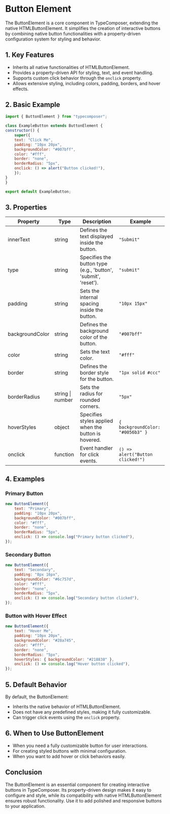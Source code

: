 # Button Element

The ButtonElement is a core component in TypeComposer, extending the native HTMLButtonElement. It simplifies the creation of interactive buttons by combining native button functionalities with a property-driven configuration system for styling and behavior.

## 1. Key Features

- Inherits all native functionalities of HTMLButtonElement.
- Provides a property-driven API for styling, text, and event handling.
- Supports custom click behavior through the `onclick` property.
- Allows extensive styling, including colors, padding, borders, and hover effects.

## 2. Basic Example

```javascript
import { ButtonElement } from "typecomposer";
		  
class ExampleButton extends ButtonElement {
constructor() {
	super({
	text: "Click Me",
	padding: "10px 20px",
	backgroundColor: "#007bff",
	color: "#fff",
	border: "none",
	borderRadius: "5px",
	onclick: () => alert("Button clicked!"),
	});
}
}

export default ExampleButton;
```

## 3. Properties

| Property | Type | Description | Example |
|----------|------|-------------|---------|
| innerText | string | Defines the text displayed inside the button. | `"Submit"` |
| type | string | Specifies the button type (e.g., 'button', 'submit', 'reset'). | `"submit"` |
| padding | string | Sets the internal spacing inside the button. | `"10px 15px"` |
| backgroundColor | string | Defines the background color of the button. | `"#007bff"` |
| color | string | Sets the text color. | `"#fff"` |
| border | string | Defines the border style for the button. | `"1px solid #ccc"` |
| borderRadius | string \| number | Sets the radius for rounded corners. | `"5px"` |
| hoverStyles | object | Specifies styles applied when the button is hovered. | `{ backgroundColor: "#0056b3" }` |
| onclick | function | Event handler for click events. | `() => alert("Button clicked!")` |

## 4. Examples

### Primary Button

```javascript
new ButtonElement({
	text: "Primary",
	padding: "10px 20px",
	backgroundColor: "#007bff",
	color: "#fff",
	border: "none",
	borderRadius: "5px",
	onclick: () => console.log("Primary button clicked"),
});
```

### Secondary Button

```javascript
new ButtonElement({
	text: "Secondary",
	padding: "8px 16px",
	backgroundColor: "#6c757d",
	color: "#fff",
	border: "none",
	borderRadius: "5px",
	onclick: () => console.log("Secondary button clicked"),
});
```

### Button with Hover Effect

```javascript
new ButtonElement({
	text: "Hover Me",
	padding: "10px 20px",
	backgroundColor: "#28a745",
	color: "#fff",
	border: "none",
	borderRadius: "5px",
	hoverStyles: { backgroundColor: "#218838" },
	onclick: () => console.log("Hover button clicked"),
});
```

## 5. Default Behavior

By default, the ButtonElement:
- Inherits the native behavior of HTMLButtonElement.
- Does not have any predefined styles, making it fully customizable.
- Can trigger click events using the `onclick` property.

## 6. When to Use ButtonElement

- When you need a fully customizable button for user interactions.
- For creating styled buttons with minimal configuration.
- When you want to add hover or click behaviors easily.

## Conclusion

The ButtonElement is an essential component for creating interactive buttons in TypeComposer. Its property-driven design makes it easy to configure and style, while its compatibility with native HTMLButtonElement ensures robust functionality. Use it to add polished and responsive buttons to your application.
